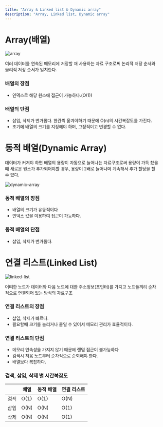 ```yaml
---
title: "Array & Linked list & Dynamic array"
description: "Array, Linked list, Dynamic array"
---
```


# Array(배열)

![array](./images/array.png)

여러 데이터를 연속된 메모리에 저장할 때 사용하는 자료 구조로써 논리적 저장 순서와 물리적 저장 순서가 일치한다.

### 배열의 장점

- 인덱스로 해당 원소에 접근이 가능하다.(O(1))

### 배열의 단점

- 삽입, 삭제가 번거롭다. 한칸씩 옮겨야하기 때문에 O(n)의 시간복잡도를 가진다.
- 초기에 배열의 크기를 지정해야 하며, 고정적이고 변경할 수 없다.

# 동적 배열(Dynamic Array)

데이터가 커져야 하면 배열의 용량이 자동으로 늘어나는 자료구조로써 용량이 가득 찼을 때 새로운 원소가 추가되어야할 경우, 용량이 2배로 늘어나며 계속해서 추가 할당을 할 수 있다.

![dynamic-array](./images/dynamic-array.png)

### 동적 배열의 장점

- 배열의 크기가 유동적이다
- 인덱스 값을 이용하여 접근이 가능하다.

### 동적 배열의 단점

- 삽입, 삭제가 번거롭다.

# 연결 리스트(Linked List)

![linked-list](./images/linked-list.png)

어떠한 노드가 데이터와 다음 노드에 대한 주소정보(포인터)를 가지고 노드들끼리 순차적으로 연결되어 있는 방식의 자료구조

### 연결 리스트의 장점

- 삽입, 삭제가 빠르다.
- 필요할때 크기를 늘리거나 줄일 수 있어서 메모리 관리가 효율적이다.

### 연결 리스트의 단점

- 메모리 연속성을 가지지 않기 때문에 랜덤 접근이 불가능하다
- 검색시 처음 노드부터 순차적으로 순회해야 한다.
- 배열보다 복잡하다.

### 검색, 삽입, 삭제 별 시간복잡도

|      | 배열 | 동적 배열 | 연결 리스트 |
| ---- | ---- | --------- | ----------- |
| 검색 | O(1) | O(1)      | O(N)        |
| 삽입 | O(N) | O(N)      | O(1)        |
| 삭제 | O(N) | O(N)      | O(1)        |
